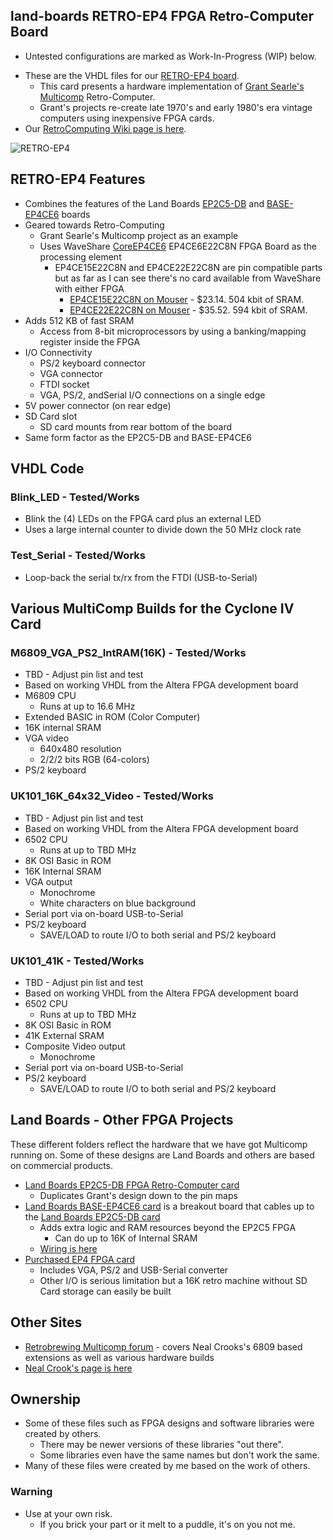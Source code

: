 == land-boards RETRO-EP4 FPGA Retro-Computer Board ==

* Untested configurations are marked as Work-In-Progress (WIP) below.

* These are the VHDL files for our [http://land-boards.com/blwiki/index.php?title=RETRO-EP4CE6 RETRO-EP4 board].
** This card presents a hardware implementation of [http://searle.hostei.com/grant/Multicomp/index.html Grant Searle's Multicomp] Retro-Computer.
** Grant's projects re-create late 1970's and early 1980's era vintage computers using inexpensive FPGA cards.
* Our [http://land-boards.com/blwiki/index.php?title=RetroComputing RetroComputing Wiki page is here].

<img src="http://land-boards.com/blwiki/images/7/7d/RETRO-EP4_Front-Back.jpg" alt="RETRO-EP4" title="RETRO-EP4" />

== RETRO-EP4 Features ==

* Combines the features of the Land Boards [http://land-boards.com/blwiki/index.php?title=EP2C5-DB EP2C5-DB] and [http://land-boards.com/blwiki/index.php?title=BASE-EP4CE6 BASE-EP4CE6] boards
* Geared towards Retro-Computing
** Grant Searle's Multicomp project as an example
** Uses WaveShare [https://www.waveshare.com/wiki/CoreEP4CE6 CoreEP4CE6] EP4CE6E22C8N FPGA Board as the processing element
*** EP4CE15E22C8N and EP4CE22E22C8N are pin compatible parts but as far as I can see there's no card available from WaveShare with either FPGA
**** [https://www.mouser.com/ProductDetail/Intel-Altera/EP4CE15E22C8N?qs=sGAEpiMZZMvoScKlWpK8TBFFO0FjFVkjamcmzIvM5ik%3D EP4CE15E22C8N on Mouser] - $23.14. 504 kbit of SRAM.
**** [https://www.mouser.com/ProductDetail/Intel-Altera/EP4CE22E22C8N?qs=%2Fha2pyFadujMN%252B6%2Fq%252B3zgcFPFQIpJi%2F2RN1%252BurklRpnWxW8eArsJyA%3D%3D EP4CE22E22C8N on Mouser] - $35.52. 594 kbit of SRAM.
* Adds 512 KB of fast SRAM
** Access from 8-bit microprocessors by using a banking/mapping register inside the FPGA
* I/O Connectivity
** PS/2 keyboard connector
** VGA connector
** FTDI socket
** VGA, PS/2, andSerial I/O connections on a single edge
* 5V power connector (on rear edge)
* SD Card slot
** SD card mounts from rear bottom of the board
* Same form factor as the EP2C5-DB and BASE-EP4CE6
	
== VHDL Code ==

=== Blink_LED - Tested/Works ===

* Blink the (4) LEDs on the FPGA card plus an external LED
* Uses a large internal counter to divide down the 50 MHz clock rate

=== Test_Serial - Tested/Works  ===

* Loop-back the serial tx/rx from the FTDI (USB-to-Serial)

== Various MultiComp Builds for the Cyclone IV Card ==

=== M6809_VGA_PS2_IntRAM(16K) - Tested/Works ===

* TBD - Adjust pin list and test
* Based on working VHDL from the Altera FPGA development board
* M6809 CPU
** Runs at up to 16.6 MHz
* Extended BASIC in ROM (Color Computer)
* 16K internal SRAM
* VGA video
** 640x480 resolution
** 2/2/2 bits RGB (64-colors)
* PS/2 keyboard

=== UK101_16K_64x32_Video - Tested/Works ===

* TBD - Adjust pin list and test
* Based on working VHDL from the Altera FPGA development board
* 6502 CPU
** Runs at up to TBD MHz
* 8K OSI Basic in ROM
* 16K Internal SRAM
* VGA output
** Monochrome
** White characters on blue background
* Serial port via on-board USB-to-Serial 
* PS/2 keyboard
** SAVE/LOAD to route I/O to both serial and PS/2 keyboard

=== UK101_41K - Tested/Works ===

* TBD - Adjust pin list and test
* Based on working VHDL from the Altera FPGA development board
* 6502 CPU
** Runs at up to TBD MHz
* 8K OSI Basic in ROM
* 41K External SRAM
* Composite Video output
** Monochrome
* Serial port via on-board USB-to-Serial 
* PS/2 keyboard
** SAVE/LOAD to route I/O to both serial and PS/2 keyboard

== Land Boards - Other FPGA Projects ==

These different folders reflect the hardware that we have got Multicomp running on. Some of these designs are Land Boards and others are based on commercial products.

* [http://land-boards.com/blwiki/index.php?title=EP2C5-DB Land Boards EP2C5-DB FPGA Retro-Computer card]
** Duplicates Grant's design down to the pin maps
* [http://land-boards.com/blwiki/index.php?title=BASE-EP4CE6 Land Boards BASE-EP4CE6 card] is a breakout board that cables up to the [http://land-boards.com/blwiki/index.php?title=EP2C5-DB Land Boards EP2C5-DB card]
** Adds extra logic and RAM resources beyond the EP2C5 FPGA
*** Can do up to 16K of Internal SRAM
** [http://land-boards.com/blwiki/index.php?title=Retro-Computer_Map_EP2_to_EP4_card Wiring is here]
* [http://land-boards.com/blwiki/index.php?title=Cyclone_IV_FPGA_EP4CE6E22C8N_Development_Board_USB_V2 Purchased EP4 FPGA card]
** Includes VGA, PS/2 and USB-Serial converter
** Other I/O is serious limitation but a 16K retro machine without SD Card storage can easily be built

== Other Sites ==

* [https://www.retrobrewcomputers.org/doku.php?id=boards:sbc:multicomp:start Retrobrewing Multicomp forum] - covers Neal Crooks's 6809 based extensions as well as various hardware builds
* [https://github.com/nealcrook/multicomp6809 Neal Crook's page is here]

== Ownership ==

* Some of these files such as FPGA designs and software libraries were created by others.
** There may be newer versions of these libraries "out there".
** Some libraries even have the same names but don't work the same.
* Many of these files were created by me based on the work of others.

=== Warning ===

* Use at your own risk.
** If you brick your part or it melt to a puddle, it's on you not me.
